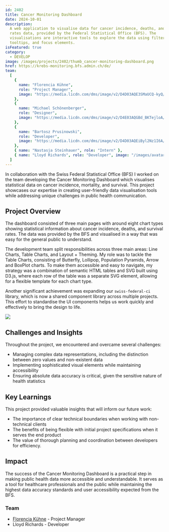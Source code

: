 ```yaml
---
id: 2402
title: Cancer Monitoring Dashboard
date: 2024-10-01
description:
  A web application to visualise data for cancer incidence, deaths, and survival
  rates data, provided by the Federal Statistical Office (BFS). The
  visualisations are interactive tools to explore the data using filtering,
  tooltips, and focus elements.
isFeatured: true
category:
  - DEVELOP
image: /images/projects/2402/thumb_cancer-monitoring-dashboard.png
href: https://krebs-monitoring.bfs.admin.ch/de/
team:
  [
    {
      name: "Florencia Kühne",
      role: "Project Manager",
      image: "https://media.licdn.com/dms/image/v2/D4D03AQE3SMaUCQ-kyQ/profile-displayphoto-shrink_400_400/profile-displayphoto-shrink_400_400/0/1722951561697?e=1741824000&v=beta&t=OGAtXoY_Wq7zlhLVyNmTpkE8oHAilIAXYlIjakj-Feg",
    },
    {
      name: "Michael Schönenberger",
      role: "Designer",
      image: "https://media.licdn.com/dms/image/v2/D4E03AQGBd_BKTejloA/profile-displayphoto-shrink_400_400/profile-displayphoto-shrink_400_400/0/1698479390812?e=1741824000&v=beta&t=TxSSXZTLOCd2RcMbzyRTrGMy1kKHD5CncdEwKG1_5nQ",
    },
    {
      name: "Bartosz Prusinowski",
      role: "Developer",
      image: "https://media.licdn.com/dms/image/v2/D4D03AQEiByl2Nz1I6A/profile-displayphoto-shrink_400_400/profile-displayphoto-shrink_400_400/0/1714320454233?e=1741824000&v=beta&t=h3TrGHrSR7AiL2q0_mqP9QTTYerMn-0L6IOUUPiVRJI",
    },
    { name: "Nastasja Steinhauer", role: "Intern" },
    { name: "Lloyd Richards", role: "Developer", image: "/images/avatar.png" },
  ]
---
```


In collaboration with the Swiss Federal Statistical Office (BFS) I worked on the
team developing the Cancer Monitoring Dashboard which visualises statistical
data on cancer incidence, mortality, and survival. This project showcases our
expertise in creating user-friendly data visualisation tools while addressing
unique challenges in public health communication.

## Project Overview

The dashboard consisted of three main pages with around eight chart types
showing statistical information about cancer incidence, deaths, and survival
rates. The data was provided by the BFS and visualised in a way that was easy
for the general public to understand.

The development team split responsibilities across three main areas: Line
Charts, Table Charts, and Layout + Theming. My role was to tackle the Table
Charts, consisting of Butterfly, Lollipop, Population Pyramids, Arrow and
BoxPlot charts. To make them accessible and easy to navigate, my strategy was a
combination of semantic HTML tables and SVG built using D3.js, where each row of
the table was a separate SVG element, allowing for a flexible template for each
chart type.

Another significant achievement was expanding our `swiss-federal-ci` library,
which is now a shared component library across multiple projects. This effort to
standardise the UI components helps us work quickly and effectively to bring the
design to life.

![](/images/projects/2402/cancer-monitoring-dashboard-01.png)

## Challenges and Insights

Throughout the project, we encountered and overcame several challenges:

- Managing complex data representations, including the distinction between zero
  values and non-existent data
- Implementing sophisticated visual elements while maintaining accessibility
- Ensuring absolute data accuracy is critical, given the sensitive nature of
  health statistics

## Key Learnings

This project provided valuable insights that will inform our future work:

- The importance of clear technical boundaries when working with non-technical
  clients
- The benefits of being flexible with initial project specifications when it
  serves the end product
- The value of thorough planning and coordination between developers for
  efficiency.

## Impact

The success of the Cancer Monitoring Dashboard is a practical step in making
public health data more accessible and understandable. It serves as a tool for
healthcare professionals and the public while maintaining the highest data
accuracy standards and user accessibility expected from the BFS.

### Team

- [Florencia Kühne](https://www.linkedin.com/in/florencia-kuehne/) - Project
  Manager
- Lloyd Richards - Developer

